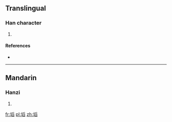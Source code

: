 ==Translingual==

===Han character===
{{Han char|rn=32|rad=土|as=10|sn=13|four=|canj=土月竹X (GBHX)}}

# {{defn|Han|sort=土10}}

====References====
* {{Han ref|kx=0236.341|dkj=05384|dj=0474.290|hdz=10473.090|uh=586A|ud=22634}}

----

==Mandarin==

===Hanzi===
{{cmn-hanzi|pin=[[kǎn]] ([[kan3]])|wg=k'an<sup>3</sup>}}

# {{defn|lang=cmn|sort=土10}}

[[fr:塪]]
[[pl:塪]]
[[zh:塪]]